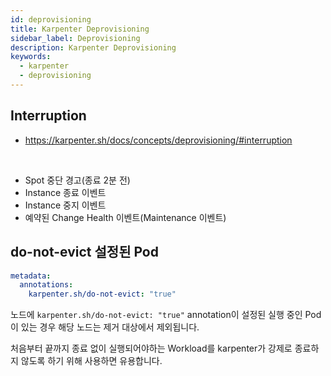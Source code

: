 ```yaml
---
id: deprovisioning
title: Karpenter Deprovisioning
sidebar_label: Deprovisioning
description: Karpenter Deprovisioning
keywords:
  - karpenter
  - deprovisioning
---
```


## Interruption

- https://karpenter.sh/docs/concepts/deprovisioning/#interruption

<br />

- Spot 중단 경고(종료 2분 전)
- Instance 종료 이벤트
- Instance 중지 이벤트
- 예약된 Change Health 이벤트(Maintenance 이벤트)



## do-not-evict 설정된 Pod

```yaml
metadata:
  annotations:
    karpenter.sh/do-not-evict: "true"
```

노드에 `karpenter.sh/do-not-evict: "true"` annotation이 설정된 실행 중인 Pod이 있는 경우 해당 노드는 제거 대상에서 제외됩니다.

처음부터 끝까지 종료 없이 실행되어야하는 Workload를 karpenter가 강제로 종료하지 않도록 하기 위해 사용하면 유용합니다.
